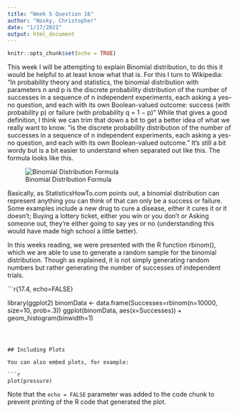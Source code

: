 ```yaml
---
title: "Week 5 Question 16"
author: "Nosky, Christopher"
date: "1/17/2021"
output: html_document
---
```


```r
knitr::opts_chunk$set(echo = TRUE)
```
This week I will be attempting to explain Binomial distribution, to do this it would be helpful to at least know what that is. For this I turn to Wikipedia:
“In probability theory and statistics, the binomial distribution with parameters n and p is the discrete probability distribution of the number of successes in a sequence of n independent experiments, each asking a yes–no question, and each with its own Boolean-valued outcome: success (with probability p) or failure (with probability q = 1 − p)”
While that gives a good definition, I think we can trim that down a bit to get a better idea of what we really want to know. “is the discrete probability distribution of the number of successes in a sequence of n independent experiments, each asking a yes-no question, and each with its own Boolean-valued outcome.” It’s still a bit wordy but is a bit easier to understand when separated out like this. The formula looks like this. 

 ![Binomial Distribution Formula](C:\Users\cwnos\Documents\DSC520\Git repo\DSC520\dsc520\completed\binomial-distribution-formula.png)

Basically, as StatisticsHowTo.com points out, a binomial distribution can represent anything you can think of that can only be a success or failure. Some examples include a new drug to cure a disease, either it cures it or it doesn’t; Buying a lottery ticket, either you win or you don’t or Asking someone out, they’re either going to say yes or no (understanding this would have made high school a little better).

In this weeks reading, we were presented with the R function rbinom(), which we are able to use to generate a random sample for the binomial distribution. Though as explained, it is not simply generating random numbers but rather generating the number of successes of independent trials.

```r{17.4, echo=FALSE}

library(ggplot2)
binomData <- data.frame(Successes=rbinom(n=10000, size=10, prob=.3))
ggplot(binomData, aes(x=Successes)) + geom_histogram(binwidth=1)

```



## Including Plots

You can also embed plots, for example:

```r
plot(pressure)
```

Note that the `echo = FALSE` parameter was added to the code chunk to prevent printing of the R code that generated the plot.
